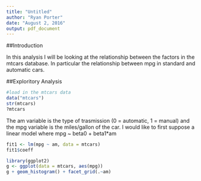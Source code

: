 ```yaml
---
title: "Untitled"
author: "Ryan Porter"
date: "August 2, 2016"
output: pdf_document
---
```

##Introduction

In this analysis I will be looking at the relationship between the factors in the mtcars database. In particular the relationship between mpg in standard and automatic cars.

##Exploritory Analysis

```r
#load in the mtcars data
data("mtcars")
str(mtcars)
?mtcars

```
The am variable is the type of trasmission (0 = automatic, 1 = manual) and the mpg variable is the miles/gallon of the car. I would like to first suppose a linear model where mpg ~ beta0 + beta1*am 

```r
fit1 <- lm(mpg ~ am, data = mtcars)
fit1$coeff

library(ggplot2)
g <- ggplot(data = mtcars, aes(mpg))
g + geom_histogram() + facet_grid(.~am)

```
